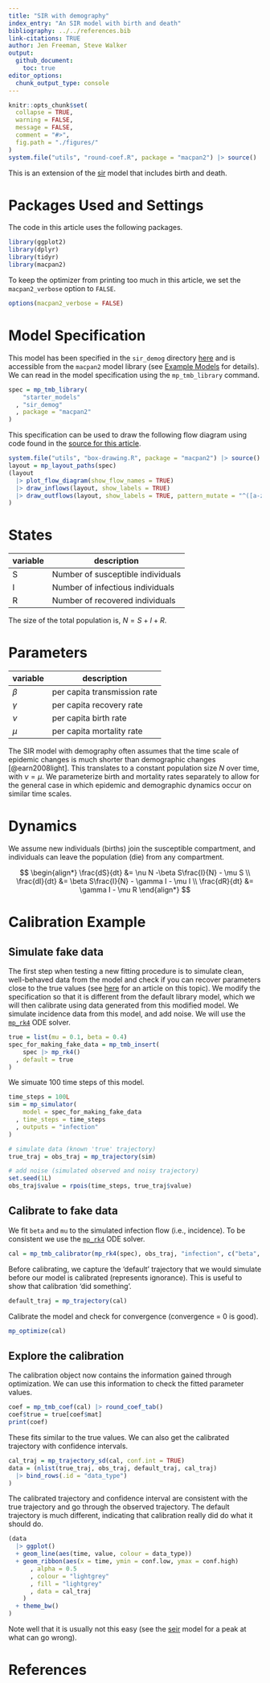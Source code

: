 ```yaml
---
title: "SIR with demography"
index_entry: "An SIR model with birth and death"
bibliography: ../../references.bib
link-citations: TRUE
author: Jen Freeman, Steve Walker
output: 
  github_document:
    toc: true
editor_options: 
  chunk_output_type: console
---
```


```r
knitr::opts_chunk$set(
  collapse = TRUE,
  warning = FALSE,
  message = FALSE,
  comment = "#>",
  fig.path = "./figures/"
)
system.file("utils", "round-coef.R", package = "macpan2") |> source()
```

This is an extension of the [sir](https://github.com/canmod/macpan2/tree/main/inst/starter_models/sir) model that includes birth and death.

# Packages Used and Settings

The code in this article uses the following packages.

```r
library(ggplot2)
library(dplyr)
library(tidyr)
library(macpan2)
```

To keep the optimizer from printing too much in this article, we set the `macpan2_verbose` option to `FALSE`.

```r
options(macpan2_verbose = FALSE)
```


# Model Specification

This model has been specified in the `sir_demog` directory [here](https://github.com/canmod/macpan2/blob/main/inst/starter_models/sir_demog/tmb.R) and is accessible from the `macpan2` model library (see [Example Models](https://canmod.github.io/macpan2/articles/example_models.html) for details). We can read in the model specification using the `mp_tmb_library` command.
```r
spec = mp_tmb_library(
    "starter_models"
  , "sir_demog"
  , package = "macpan2"
)
```

This specification can be used to draw the following flow diagram using code found in the [source for this article](https://github.com/canmod/macpan2/blob/main/inst/starter_models/sir_demog/README.Rmd).

```r
system.file("utils", "box-drawing.R", package = "macpan2") |> source()
layout = mp_layout_paths(spec)
(layout
  |> plot_flow_diagram(show_flow_names = TRUE)
  |> draw_inflows(layout, show_labels = TRUE)
  |> draw_outflows(layout, show_labels = TRUE, pattern_mutate = "^([a-z]*)(_.*)", pattern_replace = "\\1")
)
```


# States

| variable | description                       |
| -------- | --------------------------------- |
| S        | Number of susceptible individuals |
| I        | Number of infectious individuals  |
| R        | Number of recovered individuals   |

The size of the total population is, $N = S + I + R$.

# Parameters

| variable | description                  |
| -------- | ---------------------------- |
| $\beta$  | per capita transmission rate |
| $\gamma$ | per capita recovery rate     |
| $\nu$    | per capita birth rate        |
| $\mu$    | per capita mortality rate    |

The SIR model with demography often assumes that the time scale of epidemic changes is much shorter than demographic changes [@earn2008light]. This translates to a constant population size $N$ over time, with $\nu = \mu$. We parameterize birth and mortality rates separately to allow for the general case in which epidemic and demographic dynamics occur on similar time scales. 

# Dynamics 

We assume new individuals (births) join the susceptible compartment, and individuals can leave the population (die) from any compartment.

$$
\begin{align*}
\frac{dS}{dt} &= \nu N -\beta S\frac{I}{N} - \mu S \\
\frac{dI}{dt} &= \beta S\frac{I}{N} - \gamma I - \mu I \\
\frac{dR}{dt} &= \gamma I - \mu R
\end{align*}
$$


# Calibration Example

## Simulate fake data

The first step when testing a new fitting procedure is to simulate clean, well-behaved data from the model and check if you can recover parameters close to the true values (see [here](https://canmod.github.io/macpan2/articles/calibration.html) for an article on this topic). We modify the specification so that it is different from the default library model, which we will then calibrate using data generated from this modified model. We simulate incidence data from this model, and add noise. We will use the [`mp_rk4`](https://canmod.github.io/macpan2/reference/mp_euler.html) ODE solver.
```r
true = list(mu = 0.1, beta = 0.4)
spec_for_making_fake_data = mp_tmb_insert(
    spec |> mp_rk4()
  , default = true
)
```

We simuate 100 time steps of this model.
```r
time_steps = 100L
sim = mp_simulator(  
    model = spec_for_making_fake_data
  , time_steps = time_steps
  , outputs = "infection"
)

# simulate data (known 'true' trajectory)
true_traj = obs_traj = mp_trajectory(sim)

# add noise (simulated observed and noisy trajectory)
set.seed(1L)
obs_traj$value = rpois(time_steps, true_traj$value)
```

## Calibrate to fake data

We fit `beta` and `mu` to the simulated infection flow (i.e., incidence). To be consistent we use the [`mp_rk4`](https://canmod.github.io/macpan2/reference/mp_euler.html) ODE solver.
```r
cal = mp_tmb_calibrator(mp_rk4(spec), obs_traj, "infection", c("beta", "mu"))
```

Before calibrating, we capture the 'default' trajectory that we would simulate before our model is calibrated (represents ignorance). This is useful to show that calibration 'did something'.
```r
default_traj = mp_trajectory(cal)
```

Calibrate the model and check for convergence (convergence = 0 is good).
```r
mp_optimize(cal)
```

## Explore the calibration

The calibration object now contains the information gained through optimization. We can use this information to check the fitted parameter values.
```r
coef = mp_tmb_coef(cal) |> round_coef_tab()
coef$true = true[coef$mat]
print(coef)
```

These fits similar to the true values. We can also get the calibrated trajectory with confidence intervals.
```r
cal_traj = mp_trajectory_sd(cal, conf.int = TRUE) 
data = (nlist(true_traj, obs_traj, default_traj, cal_traj)
  |> bind_rows(.id = "data_type")
)
```

The calibrated trajectory and confidence interval are consistent with the true trajectory and go through the observed trajectory. The default trajectory is much different, indicating that calibration really did do what it should do.
```r
(data
  |> ggplot()
  + geom_line(aes(time, value, colour = data_type))
  + geom_ribbon(aes(x = time, ymin = conf.low, ymax = conf.high)
      , alpha = 0.5
      , colour = "lightgrey"
      , fill = "lightgrey"
      , data = cal_traj
    ) 
  + theme_bw()
)
```

Note well that it is usually not this easy (see the [seir](https://github.com/canmod/macpan2/tree/main/inst/starter_models/seir) model for a peak at what can go wrong).

# References
